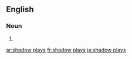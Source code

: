 ==English==

===Noun===
{{head|en|plural}}

# {{plural of|shadow play|lang=en}}

[[ar:shadow plays]]
[[fr:shadow plays]]
[[ja:shadow plays]]